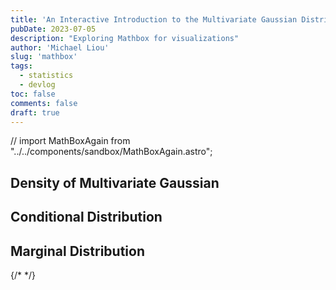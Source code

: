 ```yaml
---
title: 'An Interactive Introduction to the Multivariate Gaussian Distribution'
pubDate: 2023-07-05
description: "Exploring Mathbox for visualizations"
author: 'Michael Liou'
slug: 'mathbox'
tags:
  - statistics
  - devlog
toc: false
comments: false
draft: true
---
```


// import MathBoxAgain from "../../components/sandbox/MathBoxAgain.astro";

## Density of Multivariate Gaussian

<MathBoxParent client:only="vue" />

## Conditional Distribution

<MultivariateConditionalParent client:only="vue" />

## Marginal Distribution

<MultivariateMarginalParent client:only="vue" />

{/* <MathBoxAgain /> */}